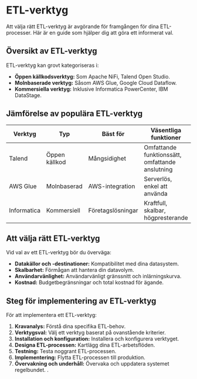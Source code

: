 # ETL-verktyg

Att välja rätt ETL-verktyg är avgörande för framgången för dina ETL-processer. Här är en guide som hjälper dig att göra ett informerat val.

## Översikt av ETL-verktyg

ETL-verktyg kan grovt kategoriseras i:

- **Öppen källkodsverktyg:** Som Apache NiFi, Talend Open Studio.
- **Molnbaserade verktyg:** Såsom AWS Glue, Google Cloud Dataflow.
- **Kommersiella verktyg:** Inklusive Informatica PowerCenter, IBM DataStage.

## Jämförelse av populära ETL-verktyg

| Verktyg | Typ | Bäst för | Väsentliga funktioner |
|---------|-----|----------|----------------------|
| Talend | Öppen källkod | Mångsidighet | Omfattande funktionssätt, omfattande anslutning |
| AWS Glue | Molnbaserad | AWS-integration | Serverlös, enkel att använda |
| Informatica | Kommersiell | Företagslösningar | Kraftfull, skalbar, högpresterande |

## Att välja rätt ETL-verktyg

Vid val av ett ETL-verktyg bör du överväga:

- **Datakällor och -destinationer:** Kompatibilitet med dina datasystem.
- **Skalbarhet:** Förmågan att hantera din datavolym.
- **Användarvänlighet:** Användarvänligt gränssnitt och inlärningskurva.
- **Kostnad:** Budgetbegränsningar och total kostnad för ägande.

## Steg för implementering av ETL-verktyg

För att implementera ett ETL-verktyg:

1. **Kravanalys:** Förstå dina specifika ETL-behov.
2. **Verktygsval:** Välj ett verktyg baserat på ovanstående kriterier.
3. **Installation och konfiguration:** Installera och konfigurera verktyget.
4. **Designa ETL-processen:** Kartlägg dina ETL-arbetsflöden.
5. **Testning:** Testa noggrant ETL-processen.
6. **Implementering:** Flytta ETL-processen till produktion.
7. **Övervakning och underhåll:** Övervaka och uppdatera systemet regelbundet.
.